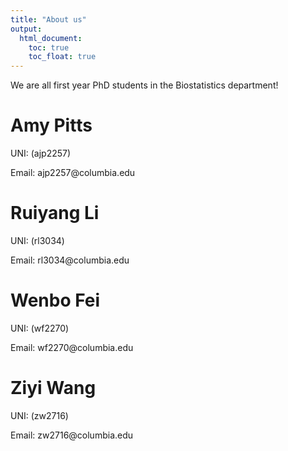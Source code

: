 ```yaml
---
title: "About us"
output: 
  html_document:
    toc: true
    toc_float: true
---
```



We are all first year PhD students in the Biostatistics department! 

# Amy Pitts 
UNI: (ajp2257)

Email: ajp2257@columbia.edu 

# Ruiyang Li 
UNI: (rl3034)

Email: rl3034@columbia.edu

# Wenbo Fei 
UNI: (wf2270)

Email: wf2270@columbia.edu

# Ziyi Wang 
UNI: (zw2716)

Email: zw2716@columbia.edu
